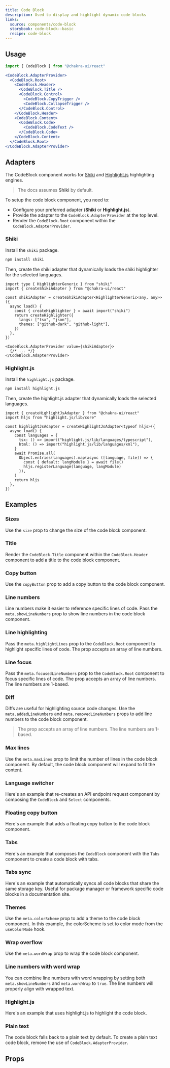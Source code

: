 ```yaml
---
title: Code Block
description: Used to display and highlight dynamic code blocks
links:
  source: components/code-block
  storybook: code-block--basic
  recipe: code-block
---
```


<ExampleTabs name="code-block-basic" />

## Usage

```js
import { CodeBlock } from "@chakra-ui/react"
```

```jsx
<CodeBlock.AdapterProvider>
  <CodeBlock.Root>
    <CodeBlock.Header>
      <CodeBlock.Title />
      <CodeBlock.Control>
        <CodeBlock.CopyTrigger />
        <CodeBlock.CollapseTrigger />
      </CodeBlock.Control>
    </CodeBlock.Header>
    <CodeBlock.Content>
      <CodeBlock.Code>
        <CodeBlock.CodeText />
      </CodeBlock.Code>
    </CodeBlock.Content>
  </CodeBlock.Root>
</CodeBlock.AdapterProvider>
```

## Adapters

The CodeBlock component works for [Shiki](https://shiki.style/) and
[Highlight.js](https://highlightjs.org/) highlighting engines.

> The docs assumes **Shiki** by default.

To setup the code block component, you need to:

- Configure your preferred adapter (**Shiki** or **Highlight.js**).
- Provide the adapter to the `CodeBlock.AdapterProvider` at the top level.
- Render the `CodeBlock.Root` component within the `CodeBlock.AdapterProvider`.

### Shiki

Install the `shiki` package.

```bash
npm install shiki
```

Then, create the shiki adapter that dynamically loads the shiki highlighter for
the selected languages.

```tsx
import type { HighlighterGeneric } from "shiki"
import { createShikiAdapter } from "@chakra-ui/react"

const shikiAdapter = createShikiAdapter<HighlighterGeneric<any, any>>({
  async load() {
    const { createHighlighter } = await import("shiki")
    return createHighlighter({
      langs: ["tsx", "json"],
      themes: ["github-dark", "github-light"],
    })
  },
})

<CodeBlock.AdapterProvider value={shikiAdapter}>
  {/* ... */}
</CodeBlock.AdapterProvider>
```

### Highlight.js

Install the `highlight.js` package.

```bash
npm install highlight.js
```

Then, create the highlight.js adapter that dynamically loads the selected
languages.

```tsx
import { createHighlightJsAdapter } from "@chakra-ui/react"
import hljs from "highlight.js/lib/core"

const highlightJsAdapter = createHighlightJsAdapter<typeof hljs>({
  async load() {
    const languages = {
      tsx: () => import("highlight.js/lib/languages/typescript"),
      html: () => import("highlight.js/lib/languages/xml"),
    }
    await Promise.all(
      Object.entries(languages).map(async ([language, file]) => {
        const { default: langModule } = await file()
        hljs.registerLanguage(language, langModule)
      }),
    )
    return hljs
  },
})
```

## Examples

### Sizes

Use the `size` prop to change the size of the code block component.

<ExampleTabs name="code-block-with-sizes" />

### Title

Render the `CodeBlock.Title` component within the `CodeBlock.Header` component
to add a title to the code block component.

<ExampleTabs name="code-block-with-title" />

### Copy button

Use the `copyButton` prop to add a copy button to the code block component.

<ExampleTabs name="code-block-with-copy-button" />

### Line numbers

Line numbers make it easier to reference specific lines of code. Pass the
`meta.showLineNumbers` prop to show line numbers in the code block component.

<ExampleTabs name="code-block-with-line-numbers" />

### Line highlighting

Pass the `meta.highlightLines` prop to the `CodeBlock.Root` component to
highlight specific lines of code. The prop accepts an array of line numbers.

<ExampleTabs name="code-block-with-line-highlight" />

### Line focus

Pass the `meta.focusedLineNumbers` prop to the `CodeBlock.Root` component to
focus specific lines of code. The prop accepts an array of line numbers. The
line numbers are 1-based.

<ExampleTabs name="code-block-with-line-focus" />

### Diff

Diffs are useful for highlighting source code changes. Use the
`meta.addedLineNumbers` and `meta.removedLineNumbers` props to add line numbers
to the code block component.

> The prop accepts an array of line numbers. The line numbers are 1-based.

<ExampleTabs name="code-block-with-diff" />

### Max lines

Use the `meta.maxLines` prop to limit the number of lines in the code block
component. By default, the code block component will expand to fit the content.

<ExampleTabs name="code-block-with-max-lines" />

### Language switcher

Here's an example that re-creates an API endpoint request component by composing
the `CodeBlock` and `Select` components.

<ExampleTabs name="code-block-with-language-switcher" />

### Floating copy button

Here's an example that adds a floating copy button to the code block component.

<ExampleTabs name="code-block-with-floating-copy-button" />

### Tabs

Here's an example that composes the `CodeBlock` component with the `Tabs`
component to create a code block with tabs.

<ExampleTabs name="code-block-with-tabs" />

### Tabs sync

Here's an example that automatically syncs all code blocks that share the same
storage key. Useful for package manager or framework specific code blocks in a
documentation site.

<ExampleTabs name="code-block-with-tabs-sync" />

### Themes

Use the `meta.colorScheme` prop to add a theme to the code block component. In
this example, the colorScheme is set to color mode from the `useColorMode` hook.

<ExampleTabs name="code-block-with-themes" />

### Wrap overflow

Use the `meta.wordWrap` prop to wrap the code block component.

<ExampleTabs name="code-block-with-word-wrap" />

### Line numbers with word wrap

You can combine line numbers with word wrapping by setting both
`meta.showLineNumbers` and `meta.wordWrap` to `true`. The line numbers will
properly align with wrapped text.

<ExampleTabs name="code-block-with-line-numbers-word-wrap" />

### Highlight.js

Here's an example that uses highlight.js to highlight the code block.

<ExampleTabs name="code-block-with-highlight-js" />

### Plain text

The code block falls back to a plain text by default. To create a plain text
code block, remove the use of `CodeBlock.AdapterProvider`.

<ExampleTabs name="code-block-plain-text" />

## Props

<PropTable component="Code" part="Code" />
